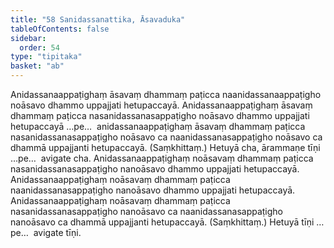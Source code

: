 ```yaml
---
title: "58 Sanidassanattika, Āsavaduka"
tableOfContents: false
sidebar:
  order: 54
type: "tipitaka"
basket: "ab"
---
```



<DynamicBreadcrumb />

<Division number="101">

<Paragraph number="249">
Anidassanaappaṭighaṃ āsavaṃ dhammaṃ paṭicca naanidassanaappaṭigho noāsavo dhammo uppajjati hetupaccayā. Anidassanaappaṭighaṃ āsavaṃ dhammaṃ paṭicca nasanidassanasappaṭigho noāsavo dhammo uppajjati hetupaccayā …pe…  anidassanaappaṭighaṃ āsavaṃ dhammaṃ paṭicca nasanidassanasappaṭigho noāsavo ca naanidassanasappaṭigho noāsavo ca dhammā uppajjanti hetupaccayā. (Saṃkhittaṃ.) Hetuyā cha, ārammaṇe tīṇi …pe…  avigate cha.
</Paragraph>

<Paragraph number="250">
Anidassanaappaṭighaṃ noāsavaṃ dhammaṃ paṭicca nasanidassanasappaṭigho nanoāsavo dhammo uppajjati hetupaccayā. Anidassanaappaṭighaṃ noāsavaṃ dhammaṃ paṭicca naanidassanasappaṭigho nanoāsavo dhammo uppajjati hetupaccayā. Anidassanaappaṭighaṃ noāsavaṃ dhammaṃ paṭicca nasanidassanasappaṭigho nanoāsavo ca naanidassanasappaṭigho nanoāsavo ca dhammā uppajjanti hetupaccayā. (Saṃkhittaṃ.) Hetuyā tīṇi …pe…  avigate tīṇi.
</Paragraph>
</Division>